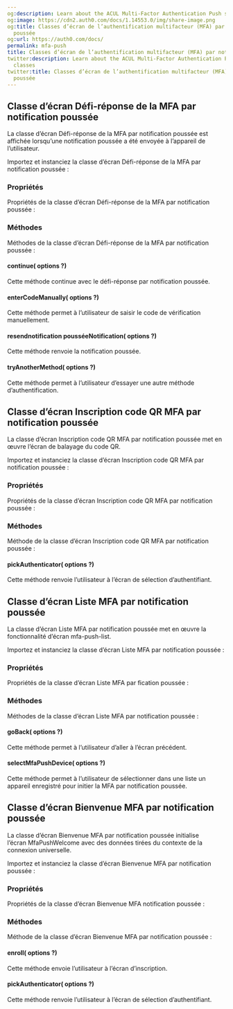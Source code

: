 ```yaml
---
og:description: Learn about the ACUL Multi-Factor Authentication Push screen classes
og:image: https://cdn2.auth0.com/docs/1.14553.0/img/share-image.png
og:title: Classes d’écran de l’authentification multifacteur (MFA) par notification
  poussée
og:url: https://auth0.com/docs/
permalink: mfa-push
title: Classes d’écran de l’authentification multifacteur (MFA) par notification poussée
twitter:description: Learn about the ACUL Multi-Factor Authentication Push screen
  classes
twitter:title: Classes d’écran de l’authentification multifacteur (MFA) par notification
  poussée
---
```


## Classe d’écran Défi-réponse de la MFA par notification poussée

La classe d’écran Défi-réponse de la MFA par notification poussée est affichée lorsqu’une notification poussée a été envoyée à l’appareil de l’utilisateur.

Importez et instanciez la classe d’écran Défi-réponse de la MFA par notification poussée :



### **Propriétés**

Propriétés de la classe d’écran Défi-réponse de la MFA par notification poussée :



### **Méthodes**

Méthodes de la classe d’écran Défi-réponse de la MFA par notification poussée :

#### continue( options ?)

Cette méthode continue avec le défi-réponse par notification poussée.





#### enterCodeManually( options ?)

Cette méthode permet à l’utilisateur de saisir le code de vérification manuellement.





#### resendnotification pousséeNotification( options ?)

Cette méthode renvoie la notification poussée.





#### tryAnotherMethod( options ?)

Cette méthode permet à l’utilisateur d’essayer une autre méthode d’authentification.





## Classe d’écran Inscription code QR MFA par notification poussée

La classe d’écran Inscription code QR MFA par notification poussée met en œuvre l’écran de balayage du code QR.

Importez et instanciez la classe d’écran Inscription code QR MFA par notification poussée :



### **Propriétés**

Propriétés de la classe d’écran Inscription code QR MFA par notification poussée :



### **Méthodes**

Méthode de la classe d’écran Inscription code QR MFA par notification poussée :

#### pickAuthenticator( options ?)

Cette méthode renvoie l’utilisateur à l’écran de sélection d’authentifiant.





## Classe d’écran Liste MFA par notification poussée

La classe d’écran Liste MFA par notification poussée met en œuvre la fonctionnalité d’écran mfa-push-list.

Importez et instanciez la classe d’écran Liste MFA par notification poussée :



### **Propriétés**

Propriétés de la classe d’écran Liste MFA par fication poussée :



### **Méthodes**

Méthodes de la classe d’écran Liste MFA par notification poussée :

#### goBack( options ?)

Cette méthode permet à l’utilisateur d’aller à l’écran précédent.





#### selectMfaPushDevice( options ?)

Cette méthode permet à l’utilisateur de sélectionner dans une liste un appareil enregistré pour initier la MFA par notification poussée.





## Classe d’écran Bienvenue MFA par notification poussée

La classe d’écran Bienvenue MFA par notification poussée initialise l’écran MfaPushWelcome avec des données tirées du contexte de la connexion universelle.

Importez et instanciez la classe d’écran Bienvenue MFA par notification poussée :



### **Propriétés**

Propriétés de la classe d’écran Bienvenue MFA notification poussée :



### **Méthodes**

Méthode de la classe d’écran Bienvenue MFA par notification poussée :

#### enroll( options ?)

Cette méthode envoie l’utilisateur à l’écran d’inscription.





#### pickAuthenticator( options ?)

Cette méthode renvoie l’utilisateur à l’écran de sélection d’authentifiant.